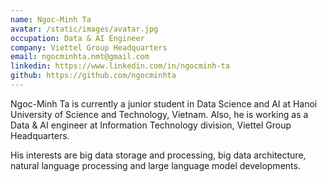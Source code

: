 ```yaml
---
name: Ngoc-Minh Ta
avatar: /static/images/avatar.jpg
occupation: Data & AI Engineer
company: Viettel Group Headquarters
email: ngocminhta.nmt@gmail.com
linkedin: https://www.linkedin.com/in/ngocminh-ta
github: https://github.com/ngocminhta
---
```


Ngoc-Minh Ta is currently a junior student in Data Science and AI at Hanoi University of Science and Technology, Vietnam. Also, he is working as a Data & AI engineer at Information Technology division, Viettel Group Headquarters.

His interests are big data storage and processing, big data architecture, natural language processing and large language model developments.
